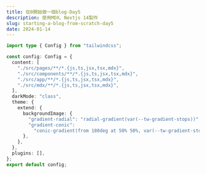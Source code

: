 ```yaml
---
title: 從0開始做一個blog-Day5
description: 使用MDX、Nextjs 14製作
slug: starting-a-blog-from-scratch-day5
date: 2024-01-14
---
```


```typescript:tailwind.config.ts showLineNumbers{8}
import type { Config } from "tailwindcss";

const config: Config = {
  content: [
    "./src/pages/**/*.{js,ts,jsx,tsx,mdx}",
    "./src/components/**/*.{js,ts,jsx,tsx,mdx}",
    "./src/app/**/*.{js,ts,jsx,tsx,mdx}",
    "./src/mdx/**/*.{js,ts,jsx,tsx,mdx}",
  ],
  darkMode: "class",
  theme: {
    extend: {
      backgroundImage: {
        "gradient-radial": "radial-gradient(var(--tw-gradient-stops))",
        "gradient-conic":
          "conic-gradient(from 180deg at 50% 50%, var(--tw-gradient-stops))",
      },
    },
  },
  plugins: [],
};
export default config;
```
